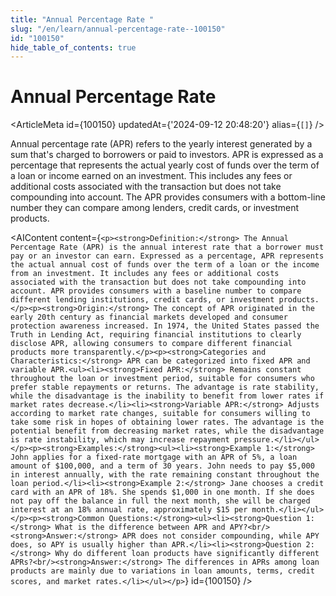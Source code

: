 ```yaml
---
title: "Annual Percentage Rate "
slug: "/en/learn/annual-percentage-rate--100150"
id: "100150"
hide_table_of_contents: true
---
```



# Annual Percentage Rate 

<ArticleMeta id={100150} updatedAt={'2024-09-12 20:48:20'} alias={`[]`} />
<div className='border-solid border-b border-t-0 my-4 border-[var(--ifm-color-gray-300)]' />

Annual percentage rate (APR) refers to the yearly interest generated by a sum that's charged to borrowers or paid to investors. APR is expressed as a percentage that represents the actual yearly cost of funds over the term of a loan or income earned on an investment. This includes any fees or additional costs associated with the transaction but does not take compounding into account. The APR provides consumers with a bottom-line number they can compare among lenders, credit cards, or investment products.

<AIContent content={`<p><strong>Definition:</strong> The Annual Percentage Rate (APR) is the annual interest rate that a borrower must pay or an investor can earn. Expressed as a percentage, APR represents the actual annual cost of funds over the term of a loan or the income from an investment. It includes any fees or additional costs associated with the transaction but does not take compounding into account. APR provides consumers with a baseline number to compare different lending institutions, credit cards, or investment products.</p><p><strong>Origin:</strong> The concept of APR originated in the early 20th century as financial markets developed and consumer protection awareness increased. In 1974, the United States passed the Truth in Lending Act, requiring financial institutions to clearly disclose APR, allowing consumers to compare different financial products more transparently.</p><p><strong>Categories and Characteristics:</strong> APR can be categorized into fixed APR and variable APR.<ul><li><strong>Fixed APR:</strong> Remains constant throughout the loan or investment period, suitable for consumers who prefer stable repayments or returns. The advantage is rate stability, while the disadvantage is the inability to benefit from lower rates if market rates decrease.</li><li><strong>Variable APR:</strong> Adjusts according to market rate changes, suitable for consumers willing to take some risk in hopes of obtaining lower rates. The advantage is the potential benefit from decreasing market rates, while the disadvantage is rate instability, which may increase repayment pressure.</li></ul></p><p><strong>Examples:</strong><ul><li><strong>Example 1:</strong> John applies for a fixed-rate mortgage with an APR of 5%, a loan amount of $100,000, and a term of 30 years. John needs to pay $5,000 in interest annually, with the rate remaining constant throughout the loan period.</li><li><strong>Example 2:</strong> Jane chooses a credit card with an APR of 18%. She spends $1,000 in one month. If she does not pay off the balance in full the next month, she will be charged interest at an 18% annual rate, approximately $15 per month.</li></ul></p><p><strong>Common Questions:</strong><ul><li><strong>Question 1:</strong> What is the difference between APR and APY?<br/><strong>Answer:</strong> APR does not consider compounding, while APY does, so APY is usually higher than APR.</li><li><strong>Question 2:</strong> Why do different loan products have significantly different APRs?<br/><strong>Answer:</strong> The differences in APRs among loan products are mainly due to variations in loan amounts, terms, credit scores, and market rates.</li></ul></p>`} id={100150} />
